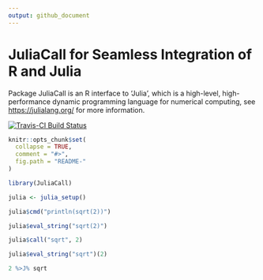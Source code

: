 ```yaml
---
output: github_document
---
```


<!-- README.md is generated from README.Rmd. Please edit that file -->

# JuliaCall for Seamless Integration of R and Julia

Package JuliaCall is an R interface to 'Julia',
which is a high-level, high-performance dynamic programming language
for numerical computing, see <https://julialang.org/> for more information.
    
[![Travis-CI Build Status](https://travis-ci.org/Non-Contradiction/JuliaCall.svg?branch=master)](https://travis-ci.org/Non-Contradiction/JuliaCall)

```r
knitr::opts_chunk$set(
  collapse = TRUE,
  comment = "#>",
  fig.path = "README-"
)
```

```r
library(JuliaCall)

julia <- julia_setup()

julia$cmd("println(sqrt(2))")

julia$eval_string("sqrt(2)")

julia$call("sqrt", 2)

julia$eval_string("sqrt")(2)

2 %>J% sqrt
```
